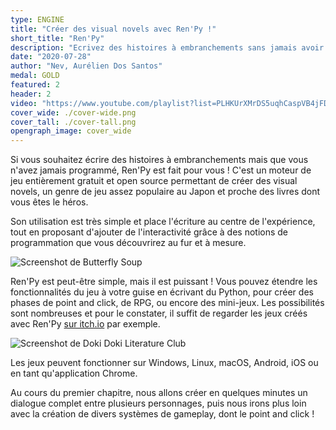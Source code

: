 ```yaml
---
type: ENGINE
title: "Créer des visual novels avec Ren'Py !"
short_title: "Ren'Py"
description: "Ecrivez des histoires à embranchements sans jamais avoir programmé auparavant avec Ren'Py, un logiciel gratuit. Approfondissez vos connaissances en créant des systèmes de gameplay et un point and click."
date: "2020-07-28"
author: "Nev, Aurélien Dos Santos"
medal: GOLD
featured: 2
header: 2
video: "https://www.youtube.com/playlist?list=PLHKUrXMrDS5uqhCaspVB4jFDkkHrkFUBV"
cover_wide: ./cover-wide.png
cover_tall: ./cover-tall.png
opengraph_image: cover_wide
---
```


Si vous souhaitez écrire des histoires à embranchements mais que vous n'avez jamais programmé, Ren'Py est fait pour vous ! C'est un moteur de jeu entièrement gratuit et open source permettant de créer des visual novels, un genre de jeu assez populaire au Japon et proche des livres dont vous êtes le héros.

Son utilisation est très simple et place l'écriture au centre de l'expérience, tout en proposant d'ajouter de l'interactivité grâce à des notions de programmation que vous découvrirez au fur et à mesure.

<Image
  src="butterfly-soup.png"
  alt="Screenshot de Butterfly Soup"
  caption="Les visual novels contiennent des dialogues et des choix. (Butterfly Soup)"
/>

Ren'Py est peut-être simple, mais il est puissant ! Vous pouvez étendre les fonctionnalités du jeu à votre guise en écrivant du Python, pour créer des phases de point and click, de RPG, ou encore des mini-jeux. Les possibilités sont nombreuses et pour le constater, il suffit de regarder les jeux créés avec Ren'Py [sur itch.io](https://itch.io/games/newest/made-with-renpy) par exemple.

<Image
  src="doki-doki-literature-club.png"
  alt="Screenshot de Doki Doki Literature Club"
  caption="Un système de carnet programmé dans Ren'Py. (Doki Doki Literature Club)"
/>

Les jeux peuvent fonctionner sur Windows, Linux, macOS, Android, iOS ou en tant qu'application Chrome.

Au cours du premier chapitre, nous allons créer en quelques minutes un dialogue complet entre plusieurs personnages, puis nous irons plus loin avec la création de divers systèmes de gameplay, dont le point and click !
